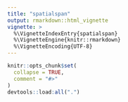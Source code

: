 ```yaml
---
title: "spatialspan"
output: rmarkdown::html_vignette
vignette: >
  %\VignetteIndexEntry{spatialspan}
  %\VignetteEngine{knitr::rmarkdown}
  %\VignetteEncoding{UTF-8}
---
```


```r
knitr::opts_chunk$set(
  collapse = TRUE,
  comment = "#>"
)
devtools::load:all(".")
```